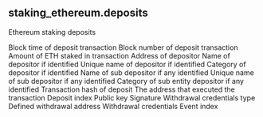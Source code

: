 ## staking_ethereum.deposits 
Ethereum staking deposits

<ParamField path="block_time">
Block time of deposit transaction
</ParamField>
<ParamField path="block_number">
Block number of deposit transaction
</ParamField>
<ParamField path="amount_staked">
Amount of ETH staked in transaction
</ParamField>
<ParamField path="depositor_address">
Address of depositor
</ParamField>
<ParamField path="entity">
Name of depositor if identified
</ParamField>
<ParamField path="entity_unique_name">
Unique name of depositor if identified
</ParamField>
<ParamField path="entity_category">
Category of depositor if identified
</ParamField>
<ParamField path="sub_entity">
Name of sub depositor if any identified
</ParamField>
<ParamField path="sub_entity_unique_name">
Unique name of sub depositor if any identified
</ParamField>
<ParamField path="sub_entity_category">
Category of sub entity depositor if any identified
</ParamField>
<ParamField path="tx_hash">
Transaction hash of deposit
</ParamField>
<ParamField path="tx_from">
The address that executed the transaction
</ParamField>
<ParamField path="deposit_index">
Deposit index
</ParamField>
<ParamField path="pubkey">
Public key
</ParamField>
<ParamField path="signature">
Signature
</ParamField>
<ParamField path="withdrawal_credentials_type">
Withdrawal credentials type
</ParamField>
<ParamField path="withdrawal_address">
Defined withdrawal address
</ParamField>
<ParamField path="withdrawal_credentials">
Withdrawal credentials
</ParamField>
<ParamField path="evt_index">
Event index
</ParamField>
